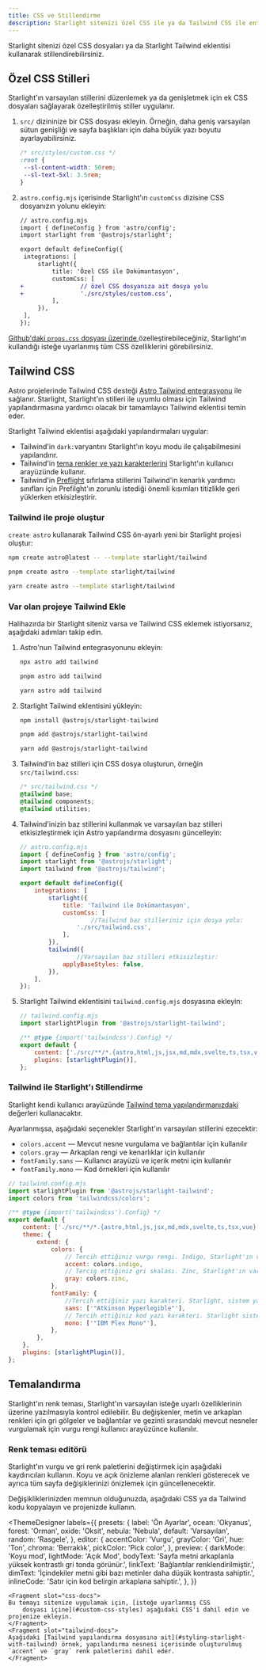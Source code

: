 ```yaml
---
title: CSS ve Stillendirme
description: Starlight sitenizi özel CSS ile ya da Tailwind CSS ile entegre ederer nasıl stillendireceğinizi öğrenin.
---
```



Starlight sitenizi özel CSS dosyaları ya da Starlight Tailwind eklentisi kullanarak stillendirebilirsiniz.

## Özel CSS Stilleri

Starlight'ın varsayılan stillerini düzenlemek ya da genişletmek için  ek CSS dosyaları sağlayarak özelleştirilmiş stiller uygulanır.

<Steps>

1. `src/` dizininize bir CSS dosyası ekleyin.
	Örneğin, daha geniş varsayılan sütun genişliği ve sayfa başlıkları için daha büyük yazı boyutu ayarlayabilirsiniz.

   ```css
   /* src/styles/custom.css */
   :root {
   	--sl-content-width: 50rem;
   	--sl-text-5xl: 3.5rem;
   }
   ```

2. `astro.config.mjs` içerisinde Starlight'ın `customCss` dizisine CSS dosyanızın yolunu ekleyin:

   ```diff lang="js"
   // astro.config.mjs
   import { defineConfig } from 'astro/config';
   import starlight from '@astrojs/starlight';

   export default defineConfig({
   	integrations: [
   		starlight({
   			title: 'Özel CSS ile Dokümantasyon',
   			customCss: [
   +				// özel CSS dosyanıza ait dosya yolu
   +				'./src/styles/custom.css',
   			],
   		}),
   	],
   });
   ```

</Steps>

[Github'daki `props.css` dosyası üzerinde ](https://github.com/withastro/starlight/blob/main/packages/starlight/style/props.css) özelleştirebileceğiniz, Starlight'ın kullandığı isteğe uyarlanmış tüm CSS özelliklerini görebilirsiniz.

## Tailwind CSS

Astro projelerinde Tailwind CSS desteği [Astro Tailwind entegrasyonu](https://docs.astro.build/en/guides/integrations-guide/tailwind/) ile sağlanır.
Starlight, Starlight'ın stilleri ile uyumlu olması için Tailwind yapılandırmasına yardımcı olacak bir tamamlayıcı Tailwind eklentisi temin eder.

Starlight Tailwind eklentisi aşağıdaki yapılandırmaları uygular:

- Tailwind'in `dark:`varyantını Starlight'ın koyu modu ile çalışabilmesini yapılandırır.
- Tailwind'in [tema renkler ve yazı karakterlerini](#styling-starlight-with-tailwind) Starlight'ın kullanıcı arayüzünde kullanır.
- Tailwind'in [Preflight](https://tailwindcss.com/docs/preflight) sıfırlama stillerini Tailwind'in kenarlık yardımcı sınıfları için Prefilght'ın zorunlu istediği önemli kısımları titizlikle geri yüklerken etkisizleştirir.

### Tailwind ile proje oluştur

`create astro` kullanarak Tailwind CSS ön-ayarlı yeni bir Starlight projesi oluştur:

<Tabs syncKey="pkg">
<TabItem label="npm">

```sh
npm create astro@latest -- --template starlight/tailwind
```

</TabItem>
<TabItem label="pnpm">

```sh
pnpm create astro --template starlight/tailwind
```

</TabItem>
<TabItem label="Yarn">

```sh
yarn create astro --template starlight/tailwind
```

</TabItem>
</Tabs>

### Var olan projeye Tailwind Ekle

Halihazırda bir Starlight siteniz varsa ve Tailwind CSS eklemek istiyorsanız, aşağıdaki adımları takip edin.

<Steps>

1.  Astro'nun Tailwind entegrasyonunu ekleyin:

    <Tabs syncKey="pkg">

    <TabItem label="npm">

    ```sh
    npx astro add tailwind
    ```

    </TabItem>

    <TabItem label="pnpm">

    ```sh
    pnpm astro add tailwind
    ```

    </TabItem>

    <TabItem label="Yarn">

    ```sh
    yarn astro add tailwind
    ```

    </TabItem>

    </Tabs>

2.  Starlight Tailwind eklentisini yükleyin:

    <Tabs syncKey="pkg">

    <TabItem label="npm">

    ```sh
    npm install @astrojs/starlight-tailwind
    ```

    </TabItem>

    <TabItem label="pnpm">

    ```sh
    pnpm add @astrojs/starlight-tailwind
    ```

    </TabItem>

    <TabItem label="Yarn">

    ```sh
    yarn add @astrojs/starlight-tailwind
    ```

    </TabItem>

    </Tabs>

3.  Tailwind'in baz stilleri için CSS dosya oluşturun, örneğin `src/tailwind.css`:

    ```css
    /* src/tailwind.css */
    @tailwind base;
    @tailwind components;
    @tailwind utilities;
    ```

4.  Tailwind'inizin baz stillerini kullanmak ve varsayılan baz stilleri etkisizleştirmek için Astro yapılandırma dosyasını güncelleyin:

    ```js {11-12,16-17}
    // astro.config.mjs
    import { defineConfig } from 'astro/config';
    import starlight from '@astrojs/starlight';
    import tailwind from '@astrojs/tailwind';

    export default defineConfig({
    	integrations: [
    		starlight({
    			title: 'Tailwind ile Dokümantasyon',
    			customCss: [
						//Tailwind baz stilleriniz için dosya yolu:
    				'./src/tailwind.css',
    			],
    		}),
    		tailwind({
					//Varsayılan baz stilleri etkisizleştir:
    			applyBaseStyles: false,
    		}),
    	],
    });
    ```

5.  Starlight Tailwind eklentisini `tailwind.config.mjs` dosyasına ekleyin:

    ```js ins={2,7}
    // tailwind.config.mjs
    import starlightPlugin from '@astrojs/starlight-tailwind';

    /** @type {import('tailwindcss').Config} */
    export default {
    	content: ['./src/**/*.{astro,html,js,jsx,md,mdx,svelte,ts,tsx,vue}'],
    	plugins: [starlightPlugin()],
    };
    ```

</Steps>

### Tailwind ile Starlight'ı Stillendirme

Starlight kendi kullanıcı arayüzünde [Tailwind tema yapılandırmanızdaki](https://tailwindcss.com/docs/theme) değerleri kullanacaktır.

Ayarlanmışsa, aşağıdaki seçenekler Starlight'ın varsayılan stillerini ezecektir:

- `colors.accent` — Mevcut nesne vurgulama ve bağlantılar için kullanılır
- `colors.gray` — Arkaplan rengi ve kenarlıklar için kullanılır
- `fontFamily.sans` — Kullanıcı arayüzü ve içerik metni için kullanılır
- `fontFamily.mono` — Kod örnekleri için kullanılır

```js {12,14,18,20}
// tailwind.config.mjs
import starlightPlugin from '@astrojs/starlight-tailwind';
import colors from 'tailwindcss/colors';

/** @type {import('tailwindcss').Config} */
export default {
	content: ['./src/**/*.{astro,html,js,jsx,md,mdx,svelte,ts,tsx,vue}'],
	theme: {
		extend: {
			colors: {
				// Tercih ettiğiniz vurgu rengi. Indigo, Starlight'ın varsayılana en yakın olanıdır.
				accent: colors.indigo,
				// Tercig ettiğiniz gri skalası. Zinc, Starlight'ın varsayılana en yakın olanıdır.
				gray: colors.zinc,
			},
			fontFamily: {
				//Tercih ettiğiniz yazı karakteri. Starlight, sistem yazı karakterlerini varsayılan olarak kullanır.
				sans: ['"Atkinson Hyperlegible"'],
				// Tercih ettiğiniz kod yazı karakteri. Starlight sistem tek araklıklı yazı karakterlerini varsayılan olarak kullanır.
				mono: ['"IBM Plex Mono"'],
			},
		},
	},
	plugins: [starlightPlugin()],
};
```

## Temalandırma

Starlight'ın renk teması, Starlight'ın varsayılan isteğe uyarlı özelliklerinin üzerine yazılmasıyla kontrol edilebilir.
Bu değişkenler, metin ve arkaplan renkleri için gri gölgeler ve bağlantılar ve gezinti sırasındaki mevcut nesneler vurgulamak için vurgu rengi kullanıcı arayüzünce kullanılır.  

### Renk teması editörü

Starlight'ın vurgu ve gri renk paletlerini değiştirmek için aşağıdaki kaydırıcıları kullanın.
Koyu ve açık önizleme alanları renkleri gösterecek ve ayrıca tüm sayfa değişiklerinizi önizlemek için güncellenecektir.

Değişikliklerinizden memnun olduğunuzda, aşağıdaki CSS ya da Tailwind kodu kopyalayın ve projenizde kullanın.


<ThemeDesigner
	labels={{
		presets: {
			label: 'Ön Ayarlar',
			ocean: 'Okyanus',
			forest: 'Orman',
			oxide: 'Oksit',
			nebula: 'Nebula',
			default: 'Varsayılan',
			random: 'Rasgele',
		},
		editor: {
			accentColor: 'Vurgu',
			grayColor: 'Gri',
			hue: 'Ton',
			chroma: 'Berraklık',
			pickColor: 'Pick color',
		},
		preview: {
			darkMode: 'Koyu mod',
			lightMode: 'Açık Mod',
			bodyText:
				'Sayfa metni arkaplanla yüksek kontrastlı gri tonda görünür.',
			linkText: 'Bağlantılar renklendirilmiştir.',
			dimText: 'İçindekiler metni gibi bazı metinler daha düşük kontrasta sahiptir.',
			inlineCode: 'Satır için kod belirgin arkaplana sahiptir.',
		},
	}}
>
	<Fragment slot="css-docs">
	Bu temayı sitenize uygulamak için, [isteğe uyarlanmış CSS
		dosyası içine](#custom-css-styles) aşağıdaki CSS'i dahil edin ve projenize ekleyin.
	</Fragment>
	<Fragment slot="tailwind-docs">
	Aşağıdaki [Tailwind yapılandırma dosyasına ait](#styling-starlight-with-tailwind) örnek, yapılandırma nesnesi içerisinde oluşturulmuş `accent` ve `gray` renk paletlerini dahil eder.
	</Fragment>
</ThemeDesigner>
